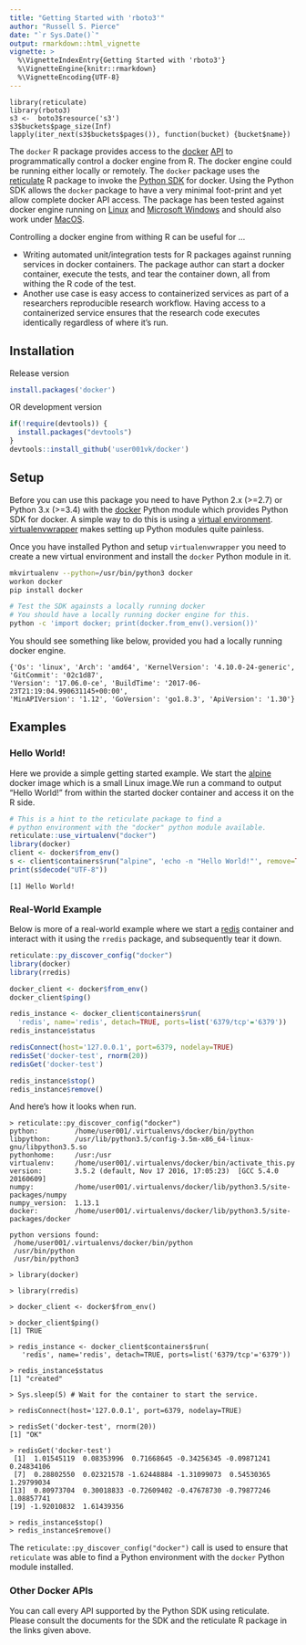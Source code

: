 ```yaml
---
title: "Getting Started with 'rboto3'"
author: "Russell S. Pierce"
date: "`r Sys.Date()`"
output: rmarkdown::html_vignette
vignette: >
  %\VignetteIndexEntry{Getting Started with 'rboto3'}
  %\VignetteEngine{knitr::rmarkdown}
  %\VignetteEncoding{UTF-8}
---
```


```
library(reticulate)
library(rboto3)
s3 <-  boto3$resource('s3')
s3$buckets$page_size(Inf)
lapply(iter_next(s3$buckets$pages()), function(bucket) {bucket$name})
```


The `docker` R package provides access to the [docker](https://www.docker.com/) [API](https://docs.docker.com/engine/api/) to programmatically control a docker engine from R. The docker engine could be running either locally or remotely. The `docker` package uses the [reticulate](https://rstudio.github.io/reticulate/) R package to invoke the [Python SDK](https://docker-py.readthedocs.io/en/stable/) for docker. Using the Python SDK allows the `docker` package to have a very minimal foot-print and yet allow complete docker API access. The package has been tested against docker engine running on [Linux](https://www.docker.com/docker-ubuntu) and [Microsoft Windows](https://www.docker.com/docker-windows) and should also work under [MacOS](https://www.docker.com/docker-mac).

Controlling a docker engine from withing R can be useful for ...

- Writing automated unit/integration tests for R packages against running services in docker containers. The package author can start a docker container, execute the tests, and tear the container down, all from withing the R code of the test.
- Another use case is easy access to containerized services as part of a researchers reproducible research workflow. Having access to a containerized service ensures that the research code executes identically regardless of where it's run.

## Installation

Release version

```r
install.packages('docker')
```

OR development version

```r
if(!require(devtools)) {
  install.packages("devtools")
}
devtools::install_github('user001vk/docker')
```

## Setup

Before you can use this package you need to have Python  2.x (>=2.7) or Python 3.x (>=3.4) with the [docker](https://docker-py.readthedocs.io/en/stable/index.html) Python module which provides Python SDK for docker. A simple way to do this is using a [virtual environment](http://docs.python-guide.org/en/latest/dev/virtualenvs/). [virtualenvwrapper](http://docs.python-guide.org/en/latest/dev/virtualenvs/#virtualenvwrapper) makes setting up Python modules quite painless.

Once you have installed Python and setup `virtualenvwrapper` you need to create a new virtual environment and install the `docker` Python module in it.

```bash
mkvirtualenv --python=/usr/bin/python3 docker
workon docker
pip install docker

# Test the SDK againsts a locally running docker
# You should have a locally running docker engine for this.
python -c 'import docker; print(docker.from_env().version())'
```

You should see something like below, provided you had a locally running docker engine.

```
{'Os': 'linux', 'Arch': 'amd64', 'KernelVersion': '4.10.0-24-generic', 'GitCommit': '02c1d87',
'Version': '17.06.0-ce', 'BuildTime': '2017-06-23T21:19:04.990631145+00:00',
'MinAPIVersion': '1.12', 'GoVersion': 'go1.8.3', 'ApiVersion': '1.30'}
```

## Examples

### Hello World!

Here we provide a simple getting started example. We start the [alpine](https://store.docker.com/images/alpine) docker image which is a small Linux image.We run a command to output "Hello World!" from within the started docker container and access it on the R side. 

```r
# This is a hint to the reticulate package to find a
# python environment with the "docker" python module available.
reticulate::use_virtualenv("docker")
library(docker)
client <- docker$from_env()
s <- client$containers$run("alpine", 'echo -n "Hello World!"', remove=TRUE)
print(s$decode("UTF-8"))
```

```
[1] Hello World!

```


### Real-World Example

Below is more of a real-world example where we start a [redis](https://redis.io/) container and interact with it using the `rredis` package, and subsequently tear it down.

```r
reticulate::py_discover_config("docker")
library(docker)
library(rredis)

docker_client <- docker$from_env()
docker_client$ping()

redis_instance <- docker_client$containers$run(
  'redis', name='redis', detach=TRUE, ports=list('6379/tcp'='6379'))
redis_instance$status

redisConnect(host='127.0.0.1', port=6379, nodelay=TRUE)
redisSet('docker-test', rnorm(20))
redisGet('docker-test')

redis_instance$stop()
redis_instance$remove()
```

And here's how it looks when run.

```
> reticulate::py_discover_config("docker")
python:         /home/user001/.virtualenvs/docker/bin/python
libpython:      /usr/lib/python3.5/config-3.5m-x86_64-linux-gnu/libpython3.5.so
pythonhome:     /usr:/usr
virtualenv:     /home/user001/.virtualenvs/docker/bin/activate_this.py
version:        3.5.2 (default, Nov 17 2016, 17:05:23)  [GCC 5.4.0 20160609]
numpy:          /home/user001/.virtualenvs/docker/lib/python3.5/site-packages/numpy
numpy_version:  1.13.1
docker:         /home/user001/.virtualenvs/docker/lib/python3.5/site-packages/docker

python versions found: 
 /home/user001/.virtualenvs/docker/bin/python
 /usr/bin/python
 /usr/bin/python3

> library(docker)

> library(rredis)

> docker_client <- docker$from_env()

> docker_client$ping()
[1] TRUE

> redis_instance <- docker_client$containers$run(
   'redis', name='redis', detach=TRUE, ports=list('6379/tcp'='6379'))

> redis_instance$status
[1] "created"

> Sys.sleep(5) # Wait for the container to start the service.

> redisConnect(host='127.0.0.1', port=6379, nodelay=TRUE)

> redisSet('docker-test', rnorm(20))
[1] "OK"

> redisGet('docker-test')
 [1]  1.01545119  0.08353996  0.71668645 -0.34256345 -0.09871241  0.24834106
 [7]  0.28802550  0.02321578 -1.62448884 -1.31099073  0.54530365  1.29799034
[13]  0.80973704  0.30018833 -0.72609402 -0.47678730 -0.79877246  1.08857741
[19] -1.92010832  1.61439356

> redis_instance$stop()
> redis_instance$remove()
```

The `reticulate::py_discover_config("docker")` call is used to ensure that `reticulate` was able to find a Python environment with the `docker` Python module installed.

### Other Docker APIs

You can call every API supported by the Python SDK using reticulate. Please consult the documents for the SDK and the reticulate R package in the links given above.

